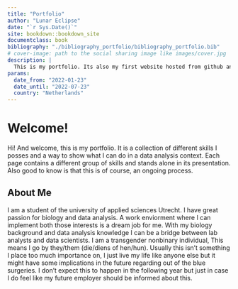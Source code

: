 ```yaml
--- 
title: "Portfolio"
author: "Lunar Eclipse"
date: "`r Sys.Date()`"
site: bookdown::bookdown_site
documentclass: book
bibliography: "./bibliography_portfolio/bibliography_portfolio.bib"
# cover-image: path to the social sharing image like images/cover.jpg
description: |
  This is my portfolio. Its also my first website hosted from github and netlify. I hope you enjoy!
params:
  date_from: "2022-01-23"
  date_until: "2022-07-23"
  country: "Netherlands"
---
```


# Welcome!

Hi! And welcome, this is my portfolio. It is a collection of different skills I posses and a way to show what I can do in a data analysis context. Each page contains a different group of skills and stands alone in its presentation. Also good to know is that this is of course, an ongoing process.

## About Me

I am a student of the university of applied sciences Utrecht. I have great passion for biology and data analysis. A work enviorment where I can implement both those interests is a dream job for me. With my biology background and data analysis knowledge I can be a bridge between lab analysts and data scientists. I am a transgender nonbinary individual, This means I go by they/them (die/diens of hen/hun). Usually this isn’t something I place too much importance on, I just live my life like anyone else but it might have some implications in the future regarding out of the blue surgeries. I don’t expect this to happen in the following year but just in case I do feel like my future employer should be informed about this.
